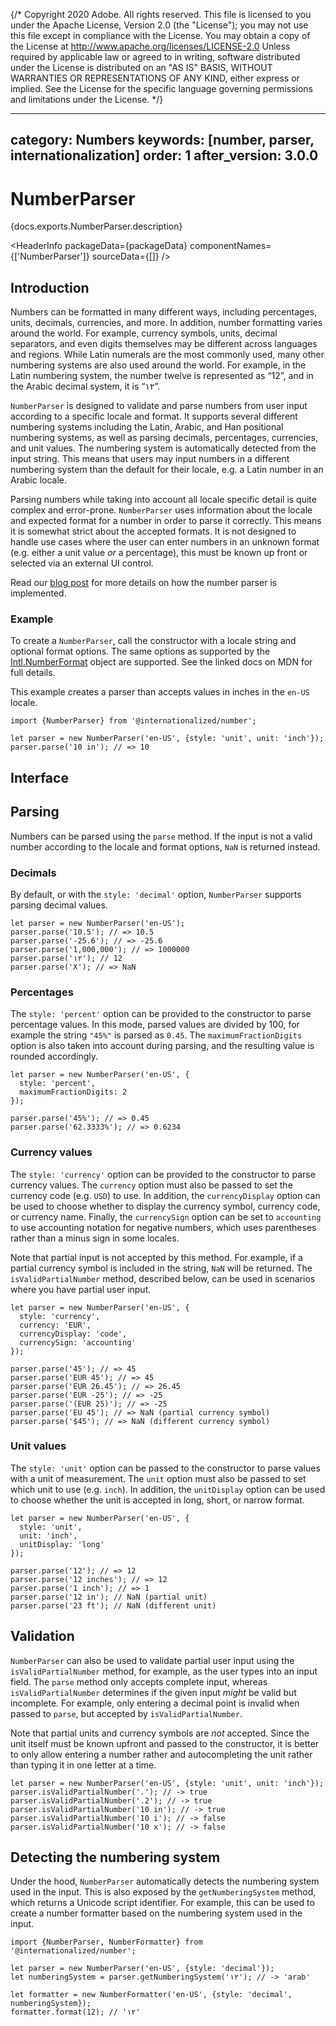 {/* Copyright 2020 Adobe. All rights reserved.
This file is licensed to you under the Apache License, Version 2.0 (the "License");
you may not use this file except in compliance with the License. You may obtain a copy
of the License at http://www.apache.org/licenses/LICENSE-2.0
Unless required by applicable law or agreed to in writing, software distributed under
the License is distributed on an "AS IS" BASIS, WITHOUT WARRANTIES OR REPRESENTATIONS
OF ANY KIND, either express or implied. See the License for the specific language
governing permissions and limitations under the License. */}



---
category: Numbers
keywords: [number, parser, internationalization]
order: 1
after_version: 3.0.0
---

# NumberParser

<PageDescription>{docs.exports.NumberParser.description}</PageDescription>

<HeaderInfo
  packageData={packageData}
  componentNames={['NumberParser']}
  sourceData={[]} />

## Introduction

Numbers can be formatted in many different ways, including percentages, units, decimals, currencies, and more. In addition, number formatting varies around the world. For example, currency symbols, units, decimal separators, and even digits themselves may be different across languages and regions. While Latin numerals are the most commonly used, many other numbering systems are also used around the world. For example, in the Latin numbering system, the number twelve is represented as “12”, and in the Arabic decimal system, it is “١٢”.

`NumberParser` is designed to validate and parse numbers from user input according to a specific locale and format. It supports several different numbering systems including the Latin, Arabic, and Han positional numbering systems, as well as parsing decimals, percentages, currencies, and unit values. The numbering system is automatically detected from the input string. This means that users may input numbers in a different numbering system than the default for their locale, e.g. a Latin number in an Arabic locale.

Parsing numbers while taking into account all locale specific detail is quite complex and error-prone. `NumberParser` uses information about the locale and expected format for a number in order to parse it correctly. This means it is somewhat strict about the accepted formats. It is not designed to handle use cases where the user can enter numbers in an unknown format (e.g. either a unit value _or_ a percentage), this must be known up front or selected via an external UI control.

Read our [blog post](../../blog/how-we-internationalized-our-numberfield.html) for more details on how the number parser is implemented.

### Example

To create a `NumberParser`, call the constructor with a locale string and optional format options. The same options as supported by the [Intl.NumberFormat](https://developer.mozilla.org/en-US/docs/Web/JavaScript/Reference/Global_Objects/Intl/NumberFormat/NumberFormat) object are supported. See the linked docs on MDN for full details.

This example creates a parser than accepts values in inches in the `en-US` locale.

```tsx
import {NumberParser} from '@internationalized/number';

let parser = new NumberParser('en-US', {style: 'unit', unit: 'inch'});
parser.parse('10 in'); // => 10
```

## Interface

<ClassAPI links={docs.links} class={docs.exports.NumberParser} />

## Parsing

Numbers can be parsed using the `parse` method. If the input is not a valid number according to the locale and format options, `NaN` is returned instead.

### Decimals

By default, or with the `style: 'decimal'` option, `NumberParser` supports parsing decimal values.

```tsx
let parser = new NumberParser('en-US');
parser.parse('10.5'); // => 10.5
parser.parse('-25.6'); // => -25.6
parser.parse('1,000,000'); // => 1000000
parser.parse('١٢'); // 12
parser.parse('X'); // => NaN
```

### Percentages

The `style: 'percent'` option can be provided to the constructor to parse percentage values. In this mode, parsed values are divided by 100, for example the string `"45%"` is parsed as `0.45`. The `maximumFractionDigits` option is also taken into account during parsing, and the resulting value is rounded accordingly.

```tsx
let parser = new NumberParser('en-US', {
  style: 'percent',
  maximumFractionDigits: 2
});

parser.parse('45%'); // => 0.45
parser.parse('62.3333%'); // => 0.6234
```

### Currency values

The `style: 'currency'` option can be provided to the constructor to parse currency values. The `currency` option must also be passed to set the currency code (e.g. `USD`) to use. In addition, the `currencyDisplay` option can be used to choose whether to display the currency symbol, currency code, or currency name. Finally, the `currencySign` option can be set to `accounting` to use accounting notation for negative numbers, which uses parentheses rather than a minus sign in some locales.

Note that partial input is not accepted by this method. For example, if a partial currency symbol is included in the string, `NaN` will be returned. The `isValidPartialNumber` method, described below, can be used in scenarios where you have partial user input.

```tsx
let parser = new NumberParser('en-US', {
  style: 'currency',
  currency: 'EUR',
  currencyDisplay: 'code',
  currencySign: 'accounting'
});

parser.parse('45'); // => 45
parser.parse('EUR 45'); // => 45
parser.parse('EUR 26.45'); // => 26.45
parser.parse('EUR -25'); // => -25
parser.parse('(EUR 25)'); // => -25
parser.parse('EU 45'); // => NaN (partial currency symbol)
parser.parse('$45'); // => NaN (different currency symbol)
```

### Unit values

The `style: 'unit'` option can be passed to the constructor to parse values with a unit of measurement. The `unit` option must also be passed to set which unit to use (e.g. `inch`). In addition, the `unitDisplay` option can be used to choose whether the unit is accepted in long, short, or narrow format.

```tsx
let parser = new NumberParser('en-US', {
  style: 'unit',
  unit: 'inch',
  unitDisplay: 'long'
});

parser.parse('12'); // => 12
parser.parse('12 inches'); // => 12
parser.parse('1 inch'); // => 1
parser.parse('12 in'); // NaN (partial unit)
parser.parse('23 ft'); // NaN (different unit)
```

## Validation

`NumberParser` can also be used to validate partial user input using the `isValidPartialNumber` method, for example, as the user types into an input field. The `parse` method only accepts complete input, whereas `isValidPartialNumber` determines if the given input _might_ be valid but incomplete. For example, only entering a decimal point is invalid when passed to `parse`, but accepted by `isValidPartialNumber`.

Note that partial units and currency symbols are _not_ accepted. Since the unit itself must be known upfront and passed to the constructor, it is better to only allow entering a number rather and autocompleting the unit rather than typing it in one letter at a time.

```tsx
let parser = new NumberParser('en-US', {style: 'unit', unit: 'inch'});
parser.isValidPartialNumber('.'); // -> true
parser.isValidPartialNumber('.2'); // -> true
parser.isValidPartialNumber('10 in'); // -> true
parser.isValidPartialNumber('10 i'); // -> false
parser.isValidPartialNumber('10 x'); // -> false
```

## Detecting the numbering system

Under the hood, `NumberParser` automatically detects the numbering system used in the input. This is also exposed by the `getNumberingSystem` method, which returns a Unicode script identifier. For example, this can be used to create a number formatter based on the numbering system used in the input.

```tsx
import {NumberParser, NumberFormatter} from '@internationalized/number';

let parser = new NumberParser('en-US', {style: 'decimal'});
let numberingSystem = parser.getNumberingSystem('١٢'); // -> 'arab'

let formatter = new NumberFormatter('en-US', {style: 'decimal', numberingSystem});
formatter.format(12); // '١٢'
```
